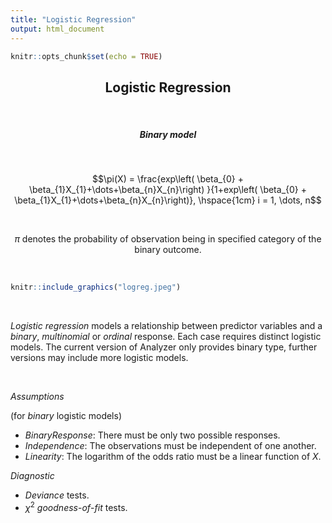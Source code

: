 ---
title: "Logistic Regression"
output: html_document
---

```{r setup, include=FALSE}
knitr::opts_chunk$set(echo = TRUE)
```

<center>

## **Logistic Regression**

</center>

<br>

<center>
<h5>

Binary model

</h5>
</center>

<br>

<center>
$$\pi(X) = \frac{exp\left( \beta_{0} + \beta_{1}X_{1}+\dots+\beta_{n}X_{n}\right) }{1+exp\left( \beta_{0} + \beta_{1}X_{1}+\dots+\beta_{n}X_{n}\right)}, \hspace{1cm} i = 1, \dots, n$$

</center>

<br>
<center>



$\pi$ denotes the probability of observation being in specified category of the binary outcome.


</center>

<br>

```{r , echo=FALSE, out.width = '70%', out.height = '60%', fig.align="center"}
knitr::include_graphics("logreg.jpeg")
```

<br>


$Logistic$ $regression$ models a relationship between predictor variables and  a $binary$, $multinomial$ or $ordinal$ response. Each case requires distinct logistic models. The current version of Analyzer only provides binary type, further versions may include more logistic models.



<br>

*Assumptions*

(for $binary$ logistic models)

* $Binary Response$: There must be only two possible responses.
* $Independence$: The observations must be independent of one another.
* $Linearity$: The logarithm of the odds ratio must be a linear function of $X$.

*Diagnostic*

* $Deviance$ tests.
* $\chi^{2}$ $goodness$-$of$-$fit$ tests.




